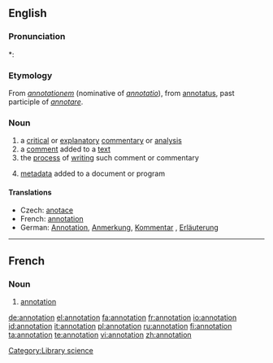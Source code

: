 ==English==

===Pronunciation===
*: {{rhymes|eɪʃǝn}}

===Etymology===
From {{etyl|la}} ''[[annotationem]]'' (nominative of ''[[annotatio]]''), from [[annotatus]], past participle of ''[[annotare]]''.

===Noun===
{{wikipedia}}
{{en-noun}}

# a [[critical]] or [[explanatory]] [[commentary]] or [[analysis]]
# a [[comment]] added to a [[text]]
# the [[process]] of [[writing]] such comment or commentary
# {{computing}} [[metadata]] added to a document or program

====Translations====
* Czech: [[anotace]] {{f}}
* French: [[#French|annotation]] {{f}}
* German: [[ Annotation]]{{f}}, [[Anmerkung]]{{f}}, [[Kommentar]] {{m}}, [[Erläuterung]] {{f}}

[[Category:Library science]]

----

==French==

===Noun===
{{fr-noun|f}}

# [[#Noun|annotation]]

[[de:annotation]]
[[el:annotation]]
[[fa:annotation]]
[[fr:annotation]]
[[io:annotation]]
[[id:annotation]]
[[it:annotation]]
[[pl:annotation]]
[[ru:annotation]]
[[fi:annotation]]
[[ta:annotation]]
[[te:annotation]]
[[vi:annotation]]
[[zh:annotation]]